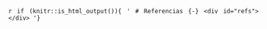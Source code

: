 <div style="text-align: justify">
`r if (knitr::is_html_output()){ '
# Referencias {-}
<div id="refs"></div>
'}`